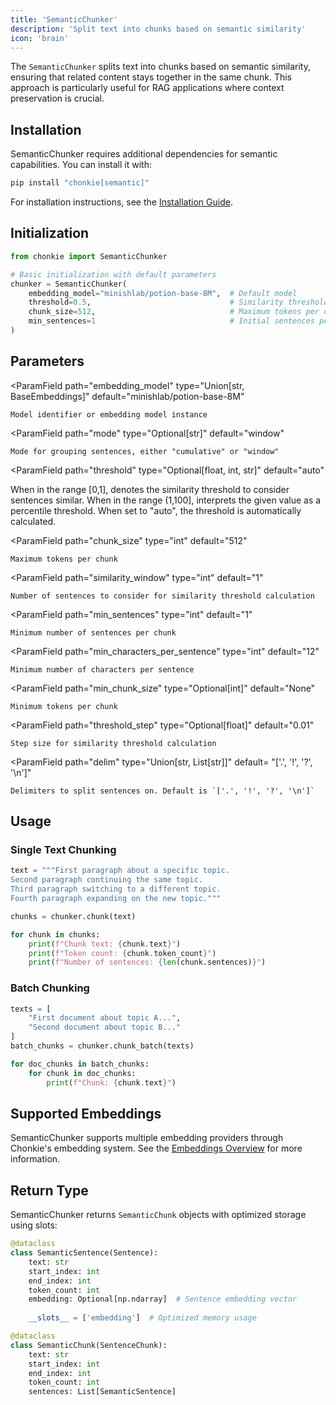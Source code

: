 ```yaml
---
title: 'SemanticChunker'
description: 'Split text into chunks based on semantic similarity'
icon: 'brain'
---
```


The `SemanticChunker` splits text into chunks based on semantic similarity, ensuring that related content stays together in the same chunk. This approach is particularly useful for RAG applications where context preservation is crucial.

## Installation

SemanticChunker requires additional dependencies for semantic capabilities. You can install it with:

```bash
pip install "chonkie[semantic]"
```

<Info>For installation instructions, see the [Installation Guide](/getting-started/installation).</Info>

## Initialization

```python
from chonkie import SemanticChunker

# Basic initialization with default parameters
chunker = SemanticChunker(
    embedding_model="minishlab/potion-base-8M",  # Default model
    threshold=0.5,                               # Similarity threshold (0-1) or (1-100) or "auto"
    chunk_size=512,                              # Maximum tokens per chunk
    min_sentences=1                              # Initial sentences per chunk
)
```

## Parameters

<ParamField
    path="embedding_model"
    type="Union[str, BaseEmbeddings]"
    default="minishlab/potion-base-8M"
>
    Model identifier or embedding model instance
</ParamField>

<ParamField
    path="mode"
    type="Optional[str]"
    default="window"
>
    Mode for grouping sentences, either "cumulative" or "window"
</ParamField>

<ParamField
    path="threshold"
    type="Optional[float, int, str]"
    default="auto"
>
   When in the range [0,1], denotes the similarity threshold to consider sentences similar.
   When in the range (1,100], interprets the given value as a percentile threshold.
   When set to "auto", the threshold is automatically calculated.
</ParamField>

<ParamField
    path="chunk_size"
    type="int"
    default="512"
>
    Maximum tokens per chunk
</ParamField>

<ParamField
    path="similarity_window"
    type="int"
    default="1"
>
    Number of sentences to consider for similarity threshold calculation
</ParamField>

<ParamField
    path="min_sentences"
    type="int"
    default="1"
>
    Minimum number of sentences per chunk
</ParamField>

<ParamField
    path="min_characters_per_sentence"
    type="int"
    default="12"
>
    Minimum number of characters per sentence
</ParamField>

<ParamField
    path="min_chunk_size"
    type="Optional[int]"
    default="None"
>
    Minimum tokens per chunk
</ParamField>

<ParamField
    path="threshold_step"
    type="Optional[float]"
    default="0.01"
>
    Step size for similarity threshold calculation
</ParamField>

<ParamField
    path="delim"
    type="Union[str, List[str]]"
    default= "['.', '!', '?', '\n']"
>
    Delimiters to split sentences on. Default is `['.', '!', '?', '\n']`
</ParamField>

## Usage

### Single Text Chunking

```python
text = """First paragraph about a specific topic.
Second paragraph continuing the same topic.
Third paragraph switching to a different topic.
Fourth paragraph expanding on the new topic."""

chunks = chunker.chunk(text)

for chunk in chunks:
    print(f"Chunk text: {chunk.text}")
    print(f"Token count: {chunk.token_count}")
    print(f"Number of sentences: {len(chunk.sentences)}")
```

### Batch Chunking

```python
texts = [
    "First document about topic A...",
    "Second document about topic B..."
]
batch_chunks = chunker.chunk_batch(texts)

for doc_chunks in batch_chunks:
    for chunk in doc_chunks:
        print(f"Chunk: {chunk.text}")
```

## Supported Embeddings

SemanticChunker supports multiple embedding providers through Chonkie's embedding system. See the [Embeddings Overview](/embeddings/overview) for more information.

## Return Type

SemanticChunker returns `SemanticChunk` objects with optimized storage using slots:

```python
@dataclass
class SemanticSentence(Sentence):
    text: str
    start_index: int
    end_index: int
    token_count: int
    embedding: Optional[np.ndarray]  # Sentence embedding vector
    
    __slots__ = ['embedding']  # Optimized memory usage

@dataclass
class SemanticChunk(SentenceChunk):
    text: str
    start_index: int
    end_index: int
    token_count: int
    sentences: List[SemanticSentence]
```
